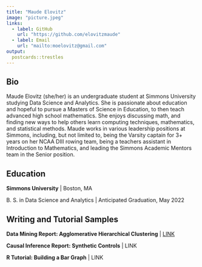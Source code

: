 ```yaml
---
title: "Maude Elovitz"
image: "picture.jpeg"
links:
  - label: GitHub
    url: "https://github.com/elovitzmaude"
  - label: Email
    url: "mailto:moelovitz@gmail.com"
output:
  postcards::trestles
---
```

 
## Bio

Maude Elovitz (she/her) is an undergraduate student at Simmons University studying Data Science and Analytics. She is passionate about education and hopeful to pursue a Masters of Science in Education, to then teach advanced high school mathematics. She enjoys discussing math, and finding new ways to help others learn computing techniques, mathematics, and statistical methods. Maude works in various leadership positions at Simmons, including, but not limited to, being the Varsity captain for 3+ years on her NCAA DIII rowing team, being a teachers assistant in Introduction to Mathematics, and leading the Simmons Academic Mentors team in the Senior position.


## Education

**Simmons University** | Boston, MA

B. S. in Data Science and Analytics | Anticipated Graduation, May 2022

## Writing and Tutorial Samples

**Data Mining Report: Agglomerative Hierarchical Clustering** | [LINK](346Midterm_Report_Elovitz.html)

**Causal Inference Report: Synthetic Controls** | LINK

**R Tutorial: Building a Bar Graph** | LINK


